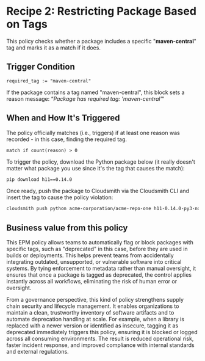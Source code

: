 
# Recipe 2: Restricting Package Based on Tags

This policy checks whether a package includes a specific "**maven-central**" tag and marks it as a match if it does.

<RemoteCodeBlock
  lang="rego"
  src="https://raw.githubusercontent.com/cloudsmith-io/rego-recipes/refs/heads/main/recipe-2/policy.rego"
/>

## Trigger Condition

```rego
required_tag := "maven-central"
```

If the package contains a tag named "maven-central", this block sets a reason message: “*Package has required tag: 'maven-central'*"

## When and How It's Triggered

The policy officially matches (i.e., triggers) if at least one reason was recorded -  in this case, finding the required tag.

```rego
match if count(reason) > 0
```

To trigger the policy, download the Python package below (it really doesn't matter what package you use since it's the tag that causes the match):

```bash
pip download h11==0.14.0
```

Once ready, push the package to Cloudsmith via the Cloudsmith CLI and insert the tag to cause the policy violation:

```bash
cloudsmith push python acme-corporation/acme-repo-one h11-0.14.0-py3-none-any.whl -k "$CLOUDSMITH_API_KEY"  --tags maven-central
```

## Business value from this policy

This EPM policy allows teams to automatically flag or block packages with specific tags, such as "deprecated" in this case, before they are used in builds or deployments. This helps prevent teams from accidentally integrating outdated, unsupported, or vulnerable software into critical systems. By tying enforcement to metadata rather than manual oversight, it ensures that once a package is tagged as deprecated, the control applies instantly across all workflows, eliminating the risk of human error or oversight.

From a governance perspective, this kind of policy strengthens supply chain security and lifecycle management. It enables organizations to maintain a clean, trustworthy inventory of software artifacts and to automate deprecation handling at scale. For example, when a library is replaced with a newer version or identified as insecure, tagging it as deprecated immediately triggers this policy, ensuring it is blocked or logged across all consuming environments. The result is reduced operational risk, faster incident response, and improved compliance with internal standards and external regulations.
